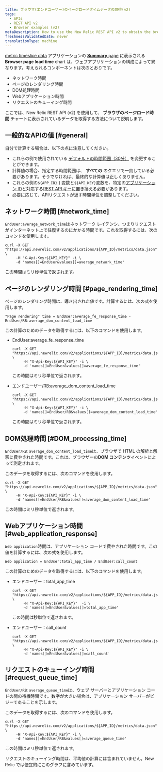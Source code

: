 ```yaml
---
title: ブラウザ(エンドユーザー)のページロードタイムデータの取得(v2)
tags:
  - APIs
  - REST API v2
  - Browser examples (v2)
metaDescription: How to use the New Relic REST API v2 to obtain the browser transaction response time chart's data.
freshnessValidatedDate: never
translationType: machine
---
```


[metric timeslice data](/docs/data-analysis/metrics/analyze-your-metrics/data-collection-metric-timeslice-event-data#timeslice-data) アプリケーションの [**Summary** page](/docs/browser/new-relic-browser/getting-started/browser-overview-website-performance-glance) に表示される **Browser page load time** chart は、ウェブアプリケーションの構成によって異なります。考えられるコンポーネントは次のとおりです。

* ネットワーク時間
* ページのレンダリング時間
* DOM処理時間
* Webアプリケーション時間
* リクエストのキューイング時間

ここでは、New Relic REST API (v2) を使用して、 **ブラウザのページロード時間** チャートに表示されているデータを取得する方法について説明します。

## 一般的なAPIの値 [#general]

自分で計算する場合は、以下の点に注意してください。

* これらの例で使用されている [デフォルトの時間範囲（30分）](/docs/apm/apis/requirements/specifying-time-range-api-v2#api-call) を変更することができます。
* 計算値の場合、指定する時間範囲は、 **すべての** のクエリで一貫している必要があります。そうでなければ、最終的な計算値は正しくありません。
* これらの例の`${APP_ID}` } 変数と`${API_KEY}`変数を、特定の[アプリケーション ID](/docs/apm/apis/requirements/identification-code)と対応する[REST API キー](/docs/apis/rest-api-v2/requirements/rest-api-key#viewing)に置き換える必要があります。
* 必要に応じて、APIリクエストが返す時間単位を調整してください。

## ネットワーク時間 [#network_time]

`EndUser:average_network_time`はネットワーク レイテンシ、つまりリクエストがインターネット上で往復するのにかかる時間です。これを取得するには、次のコマンドを使用します。

```
curl -X GET "https://api.newrelic.com/v2/applications/${APP_ID}/metrics/data.json" \
     -H "X-Api-Key:${API_KEY}" -i \
     -d 'names[]=EndUser&values[]=average_network_time'
```

この時間はミリ秒単位で返されます。

## ページのレンダリング時間 [#page_rendering_time]

ページのレンダリング時間は、導き出された値です。計算するには、次の式を使用します。

```
"Page rendering" time = EndUser:average_fe_response_time - EndUser/RB:average_dom_content_load_time
```

この計算のためのデータを取得するには、以下のコマンドを使用します。

* EndUser:average_fe_response_time

  ```
  curl -X GET "https://api.newrelic.com/v2/applications/${APP_ID}/metrics/data.json" \
       -H "X-Api-Key:${API_KEY}" -i \
       -d 'names[]=EndUser&values[]=average_fe_response_time'
  ```

  この時間はミリ秒単位で返されます。

* エンドユーザー/RB:average_dom_content_load_time

  ```
  curl -X GET "https://api.newrelic.com/v2/applications/${APP_ID}/metrics/data.json" \
       -H "X-Api-Key:${API_KEY}" -i \
       -d 'names[]=EndUser/RB&values[]=average_dom_content_load_time'
  ```

  この時間はミリ秒単位で返されます。

## DOM処理時間 [#DOM_processing_time]

`EndUser/RB:average_dom_content_load_time`は、ブラウザで HTML の解析と解釈に費やされた時間です。これは、ブラウザーの**DOM コンテンツ**イベントによって測定されます。

このデータを取得するには、次のコマンドを使用します。

```
curl -X GET "https://api.newrelic.com/v2/applications/${APP_ID}/metrics/data.json" \
     -H "X-Api-Key:${API_KEY}" -i \
     -d 'names[]=EndUser/RB&values[]=average_dom_content_load_time'
```

この時間はミリ秒単位で返されます。

## Webアプリケーション時間 [#web_application_response]

`Web application`時間は、アプリケーション コードで費やされた時間です。この値を計算するには、次の式を使用します。

```
Web application = EndUser:total_app_time / EndUser:call_count
```

この計算のためのデータを取得するには、以下のコマンドを使用します。

* エンドユーザー：total_app_time

  ```
  curl -X GET "https://api.newrelic.com/v2/applications/${APP_ID}/metrics/data.json" \
       -H "X-Api-Key:${API_KEY}"  -i \
       -d 'names[]=EndUser&values[]=total_app_time'
  ```

  この時間は秒単位で返されます。

* エンドユーザー：call_count

  ```
  curl -X GET "https://api.newrelic.com/v2/applications/${APP_ID}/metrics/data.json" \
       -H "X-Api-Key:${API_KEY}" -i \
       -d 'names[]=EndUser&values[]=call_count'
  ```

## リクエストのキューイング時間 [#request_queue_time]

`EndUser/RB:average_queue_time`は、ウェブ サーバーとアプリケーション コードの間の待機時間です。数字が大きい場合は、アプリケーション サーバーがビジーであることを示します。

このデータを取得するには、次のコマンドを使用します。

```
curl -X GET "https://api.newrelic.com/v2/applications/${APP_ID}/metrics/data.json" \
     -H "X-Api-Key:${API_KEY}" -i \
     -d 'names[]=EndUser/RB&values[]=average_queue_time'
```

この時間はミリ秒単位で返されます。

リクエストのキューイング時間は、平均値の計算には含まれていません。New Relic では便宜的にこのグラフに含めています。